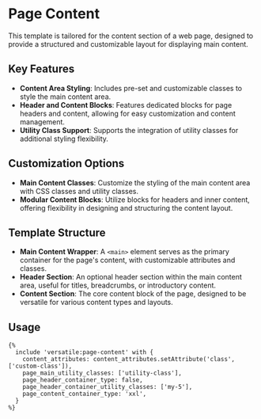 # Page Content

This template is tailored for the content section of a web page, designed to provide a structured and customizable layout for displaying main content.

## Key Features

- **Content Area Styling**: Includes pre-set and customizable classes to style the main content area.
- **Header and Content Blocks**: Features dedicated blocks for page headers and content, allowing for easy customization and content management.
- **Utility Class Support**: Supports the integration of utility classes for additional styling flexibility.

## Customization Options

- **Main Content Classes**: Customize the styling of the main content area with CSS classes and utility classes.
- **Modular Content Blocks**: Utilize blocks for headers and inner content, offering flexibility in designing and structuring the content layout.

## Template Structure

- **Main Content Wrapper**: A `<main>` element serves as the primary container for the page's content, with customizable attributes and classes.
- **Header Section**: An optional header section within the main content area, useful for titles, breadcrumbs, or introductory content.
- **Content Section**: The core content block of the page, designed to be versatile for various content types and layouts.

## Usage

```twig
{%
  include 'versatile:page-content' with {
    content_attributes: content_attributes.setAttribute('class', ['custom-class']),
    page_main_utility_classes: ['utility-class'],
    page_header_container_type: false,
    page_header_container_utility_classes: ['my-5'],
    page_content_container_type: 'xxl',
  }
%}
```
